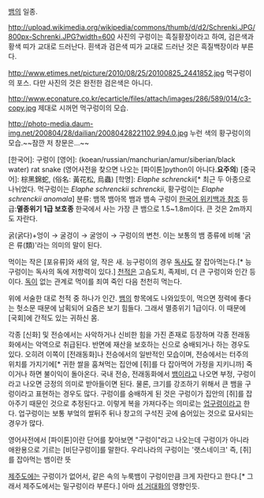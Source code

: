 [[뱀]]의 일종.

http://upload.wikimedia.org/wikipedia/commons/thumb/d/d2/Schrenki.JPG/800px-Schrenki.JPG?width=600
사진의 구렁이는 흑질황장이라고 하여, 검은색과 황색 띠가 교대로 드러난다.
흰색과 검은색 띠가 교대로 드러난 것은 흑질백장이라 부른다.

http://www.etimes.net/picture/2010/08/25/20100825_2441852.jpg
먹구렁이의 포스. 다만 사진의 것은 완전한 검은색은 아니다.

http://www.econature.co.kr/ecarticle/files/attach/images/286/589/014/c3-copy.jpg
제대로 시꺼먼 먹구렁이의 모습.

http://photo-media.daum-img.net/200804/28/dailian/20080428221102.994.0.jpg
누런 색의 황구렁이의 모습.~~잠깐 저 창문은...~~

[한국어]: 구렁이
[영어]: (koean/russian/manchurian/amur/siberian/black water) rat snake (영어사전을 찾으면 나오는 [파이톤]python이 아니다.'''요주의''')
[중국어]: 棕黑錦蛇, (俗名: 黃花松, 烏蟲)
[학명]: ''Elaphe schrenckii ''[* 최근 두 아종으로 나뉘었다. 먹구렁이는 ''Elaphe schrenckii schrenckii'', 황구렁이는 ''Elaphe schrenckii anomala'']
분류: 뱀목 뱀아목 뱀과 뱀속 구렁이 [http://ko.wikipedia.org/wiki/%EA%B5%AC%EB%A0%81%EC%9D%B4 한국어 위키백과 참조]
등급:'''멸종위기 1급 보호종'''
한국에서 사는 가장 큰 뱀으로 1.5~1.8m이다. 큰 것은 2m까지도 자란다.

굵(굵다)+엉이 → 굴겅이 → 굴엉이 → 구렁이의 변천. 이는 보통의 뱀 종류에 비해 '굵은 류(類)'라는 의미의 말이 된다.

먹이는 작은 [포유류]와 새의 알, 작은 새. 능구렁이의 경우 [[독사]]도 잘 잡아먹는다.[* 능구렁이는 독사의 독에 저항력이 있다.] [[천적]]은 고슴도치, 족제비, 더 큰 구렁이와 인간 등이다. [[독]]이 없는 관계로 먹이를 죄여 죽인 다음 천천히 먹는다.

위에 서술한 대로 천적 중 하나가 인간. [[뱀]]의 항목에도 나와있듯이, 먹으면 정력에 좋다는 헛소문 때문에 남획되어 요즘은 보기 힘들다. 그래서 멸종위기 1급이다. 이 때문에 [국회]에 간적도 있는 귀하신 몸.

각종 [신화] 및 전승에서는 사악하거나 신비한 힘을 가진 존재로 등장하며 각종 전래동화에서는 악역으로 취급된다. 반면에 재산을 보호하는 신으로 숭배되거나 하는 경우도 있다. 오히려 이쪽이 [전래동화]나 전승에서의 일반적인 모습이며, 전승에서는 터주의 위치를 가지기에[* 귀한 쌀을 훔쳐먹는 집안에 [쥐]를 다 잡아먹어 가정을 지키니까] 죽이거나 하면 불이익이 돌아온다. 국내 전승, 전래동화에서 [[뱀]]이라고 나오면 부정, 구렁이라고 나오면 긍정의 의미로 받아들이면 된다. 물론, 크기를 강조하기 위해서 큰 뱀을 구렁이라고 표현하는 경우도 많다. 구렁이를 숭배하게 된 것은 구렁이가 집안의 [쥐]를 잡아주기 때문인 것으로 추정된다고. 이렇게 복을 가져다주는 의미로는 [[업]]구렁이라고 한다. 업구렁이는 보통 부엌의 쌀뒤주 뒤나 창고의 구석진 곳에 숨어있는 것으로 묘사되는 경우가 많다.

영어사전에서 [파이톤]이란 단어를 찾아보면 "구렁이"라고 나오는데 구렁이가 아니라 애완용으로 기르는 [비단구렁이]를 말한다. 우리나라의 구렁이는 '랫스네이크' 즉, [쥐]를 잡아먹는 뱀이란 뜻

[[제주도]]에는 구렁이가 없어서, 같은 속의 누룩뱀이 구렁이만큼 크게 자란다고 한다.[* 그래서 제주도에서는 밀구렁이라 부른다.] 아마 [[섬 거대화]]의 영향인듯.
